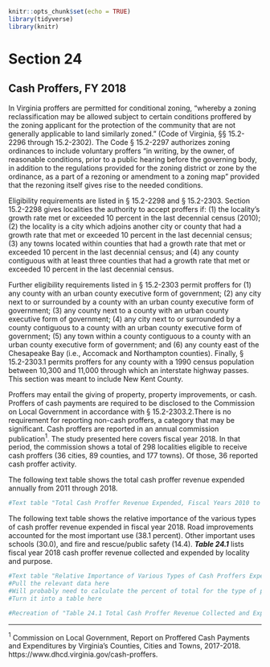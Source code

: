 ```r
knitr::opts_chunk$set(echo = TRUE)
library(tidyverse)
library(knitr)
```

# Section 24

## Cash Proffers, FY 2018

In  Virginia  proffers  are  permitted  for  conditional  zoning,  “whereby a zoning reclassification may be allowed subject to  certain  conditions  proffered  by  the  zoning  applicant  for the protection of the community that are not generally applicable to land similarly zoned.” (Code of Virginia, §§ 15.2-2296  through  15.2-2302).  The  Code  §  15.2-2297  authorizes zoning ordinances to include voluntary proffers “in  writing,  by  the  owner,  of  reasonable  conditions,  prior  to a public hearing before the governing body, in addition to the regulations provided for the zoning district or zone by the ordinance, as a part of a rezoning or amendment to a zoning map” provided that the rezoning itself gives rise to the needed conditions. 

Eligibility requirements are listed in § 15.2-2298 and §   15.2-2303.   Section   15.2-2298   gives   localities   the   authority to accept proffers if: (1) the locality’s growth rate met  or  exceeded  10  percent  in  the  last  decennial  census  (2010); (2) the locality is a city which adjoins another city or  county  that  had  a  growth  rate  that  met  or  exceeded  10  percent in the last decennial census; (3) any towns located within counties that had a  growth rate that met or exceeded 10 percent in the last decennial census; and (4) any county contiguous  with  at  least  three  counties  that  had  a  growth  rate that met or exceeded 10 percent in the last decennial census.

Further  eligibility  requirements  listed  in  §  15.2-2303  permit  proffers  for  (1)  any  county  with  an  urban  county  executive  form  of  government;  (2)  any  city  next  to  or  surrounded  by  a  county  with  an  urban  county  executive  form of government; (3) any county next to a county with an urban county executive form of government; (4) any city next to or surrounded by a county contiguous to a county with  an  urban  county  executive  form  of  government;  (5)  any town within a county contiguous to a county with an urban  county  executive  form  of  government;  and  (6)  any  county  east  of  the  Chesapeake  Bay  (i.e.,  Accomack  and  Northampton  counties).  Finally,  §  15.2-2303.1  permits  proffers  for  any  county  with  a  1990  census  population  between  10,300  and  11,000  through  which  an  interstate  highway  passes.  This  section  was  meant  to  include  New  Kent County.

Proffers  may  entail  the  giving  of  property,  property  improvements,  or  cash.  Proffers  of  cash  payments  are  required  to  be  disclosed  to  the  Commission  on  Local  Government  in  accordance  with  §  15.2-2303.2.There  is  no requirement for reporting non-cash proffers, a category that  may  be  significant.  Cash  proffers  are  reported  in  an  annual commission publication$^1$. The study presented here covers fiscal  year  2018.  In  that  period,  the  commission  shows  a  total  of  298  localities  eligible  to  receive  cash  proffers (36 cities, 89 counties, and 177 towns). Of those, 36 reported cash proffer activity.

The  following  text  table  shows  the  total  cash  proffer  revenue expended annually from 2011 through 2018. 

```r
#Text table "Total Cash Proffer Revenue Expended, Fiscal Years 2010 to 2017" goes here.
```

The   following   text   table   shows   the   relative   importance of the various types of cash proffer revenue expended   in   fiscal   year   2018.   Road   improvements   accounted for the most important use (38.1 percent). Other important  uses  schools  (30.0),  and  fire  and  rescue/public  safety (14.4). ***Table 24.1*** lists fiscal year 2018 cash proffer revenue collected and expended by locality and purpose.

```r
#Text table "Relative Importance of Various Types of Cash Proffers Expended in FY 2018"
#Pull the relevant data here
#Will probably need to calculate the percent of total for the type of proffer here
#Turn it into a table here
```

```r
#Recreation of "Table 24.1 Total Cash Proffer Revenue Collected and Expended by Purpose, by Locality, FY 2018" goes here
```


-----------------------------------------------------------------------------------------------------------

$^1$ Commission on Local Government, Report on Proffered Cash Payments and Expenditures by Virginia’s Counties, Cities and Towns, 2017-2018. https://www.dhcd.virginia.gov/cash-proffers. 